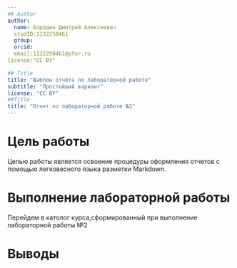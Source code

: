 ```yaml
---
## Author
author:
  name: Бородин Дмитрий Алексеевич
  studID:1132250461
  group:
  orcid:
  email:1132250461@pfur.ru
license:"CC BY"

## Title
title: "Шаблон отчёта по лабораторной работе"
subtitle: "Простейший вариант"
license: "CC BY"
##Title
title: "Отчет по лабораторной работе №2"
---
```


# Цель работы

Целью работы является освоение процедуры оформления отчетов с помощью
легковесного языка разметки Markdown.

# Выполнение лабораторной работы

Перейдем в католог курса,сформированный при выполнение лабораторной работы №2 




# Выводы




